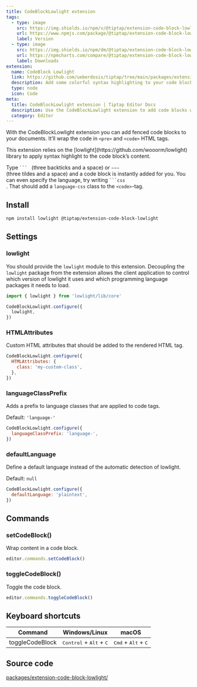 ```yaml
---
title: CodeBlockLowlight extension
tags:
  - type: image
    src: https://img.shields.io/npm/v/@tiptap/extension-code-block-lowlight.svg?label=version
    url: https://www.npmjs.com/package/@tiptap/extension-code-block-lowlight
    label: Version
  - type: image
    src: https://img.shields.io/npm/dm/@tiptap/extension-code-block-lowlight.svg
    url: https://npmcharts.com/compare/@tiptap/extension-code-block-lowlight?minimal=true
    label: Downloads
extension:
  name: CodeBlock Lowlight
  link: https://github.com/ueberdosis/tiptap/tree/main/packages/extension-code-block-lowlight
  description: Add some colorful syntax highlighting to your code blocks.
  type: node
  icon: Code
meta:
  title: CodeBlockLowlight extension | Tiptap Editor Docs
  description: Use the CodeBlockLowlight extension to add code blocks with syntax highlighting to your documents. Learn more in our docs!
  category: Editor
---
```



With the CodeBlockLowlight extension you can add fenced code blocks to your documents. It’ll wrap the code in `<pre>` and `<code>` HTML tags.

<Callout title="Syntax highlight dependency" variant="warning">
  This extension relies on the [lowlight](https://github.com/wooorm/lowlight) library to apply
  syntax highlight to the code block’s content.
</Callout>

Type <code>&grave;&grave;&grave; </code> (three backticks and a space) or <code>&Tilde;&Tilde;&Tilde; </code> (three tildes and a space) and a code block is instantly added for you. You can even specify the language, try writing <code>&grave;&grave;&grave;css </code>. That should add a `language-css` class to the `<code>`-tag.

<CodeDemo path="/Nodes/CodeBlockLowlight" />

## Install

```bash
npm install lowlight @tiptap/extension-code-block-lowlight
```

## Settings

### lowlight

You should provide the `lowlight` module to this extension. Decoupling the `lowlight`
package from the extension allows the client application to control which
version of lowlight it uses and which programming language packages it needs to load.

```js
import { lowlight } from 'lowlight/lib/core'

CodeBlockLowlight.configure({
  lowlight,
})
```

### HTMLAttributes

Custom HTML attributes that should be added to the rendered HTML tag.

```js
CodeBlockLowlight.configure({
  HTMLAttributes: {
    class: 'my-custom-class',
  },
})
```

### languageClassPrefix

Adds a prefix to language classes that are applied to code tags.

Default: `'language-'`

```js
CodeBlockLowlight.configure({
  languageClassPrefix: 'language-',
})
```

### defaultLanguage

Define a default language instead of the automatic detection of lowlight.

Default: `null`

```js
CodeBlockLowlight.configure({
  defaultLanguage: 'plaintext',
})
```

## Commands

### setCodeBlock()

Wrap content in a code block.

```js
editor.commands.setCodeBlock()
```

### toggleCodeBlock()

Toggle the code block.

```js
editor.commands.toggleCodeBlock()
```

## Keyboard shortcuts

| Command         | Windows/Linux                                      | macOS                                          |
| --------------- | -------------------------------------------------- | ---------------------------------------------- |
| toggleCodeBlock | <kbd>Control</kbd> + <kbd>Alt</kbd> + <kbd>C</kbd> | <kbd>Cmd</kbd> + <kbd>Alt</kbd> + <kbd>C</kbd> |

## Source code

[packages/extension-code-block-lowlight/](https://github.com/ueberdosis/tiptap/blob/main/packages/extension-code-block-lowlight/)
